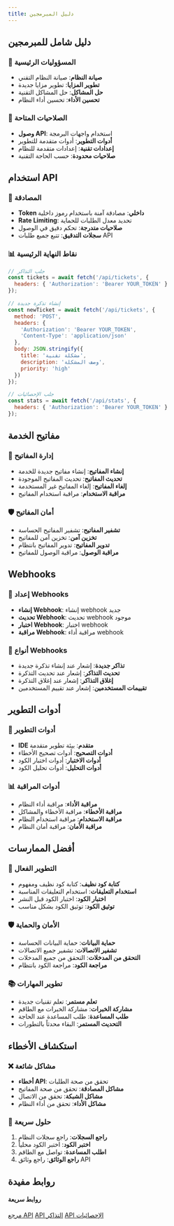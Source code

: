 ```yaml
---
title: دليل المبرمجين
---
```


## دليل شامل للمبرمجين

### 🎯 المسؤوليات الرئيسية
- **صيانة النظام**: صيانة النظام التقني
- **تطوير المزايا**: تطوير مزايا جديدة
- **حل المشاكل**: حل المشاكل التقنية
- **تحسين الأداء**: تحسين أداء النظام

### 🔧 الصلاحيات المتاحة
- **وصول API**: استخدام واجهات البرمجة
- **أدوات التطوير**: أدوات متقدمة للتطوير
- **إعدادات تقنية**: إعدادات متقدمة للنظام
- **صلاحيات محدودة**: حسب الحاجة التقنية

## استخدام API

### 🔐 المصادقة
- **Token داخلي**: مصادقة آمنة باستخدام رموز داخلية
- **Rate Limiting**: تحديد معدل الطلبات للحماية
- **صلاحيات متدرجة**: تحكم دقيق في الوصول
- **سجلات التدقيق**: تتبع جميع طلبات API

### 📊 نقاط النهاية الرئيسية
```javascript
// جلب التذاكر
const tickets = await fetch('/api/tickets', {
  headers: { 'Authorization': 'Bearer YOUR_TOKEN' }
});

// إنشاء تذكرة جديدة
const newTicket = await fetch('/api/tickets', {
  method: 'POST',
  headers: {
    'Authorization': 'Bearer YOUR_TOKEN',
    'Content-Type': 'application/json'
  },
  body: JSON.stringify({
    title: 'مشكلة تقنية',
    description: 'وصف المشكلة',
    priority: 'high'
  })
});

// جلب الإحصائيات
const stats = await fetch('/api/stats', {
  headers: { 'Authorization': 'Bearer YOUR_TOKEN' }
});
```

## مفاتيح الخدمة

### 🔑 إدارة المفاتيح
- **إنشاء المفاتيح**: إنشاء مفاتيح جديدة للخدمة
- **تحديث المفاتيح**: تحديث المفاتيح الموجودة
- **إلغاء المفاتيح**: إلغاء المفاتيح غير المستخدمة
- **مراقبة الاستخدام**: مراقبة استخدام المفاتيح

### 🛡️ أمان المفاتيح
- **تشفير المفاتيح**: تشفير المفاتيح الحساسة
- **تخزين آمن**: تخزين آمن للمفاتيح
- **تدوير المفاتيح**: تدوير المفاتيح بانتظام
- **مراقبة الوصول**: مراقبة الوصول للمفاتيح

## Webhooks

### 🔗 إعداد Webhooks
- **إنشاء Webhook**: إنشاء webhook جديد
- **تحديث Webhook**: تحديث webhook موجود
- **اختبار Webhook**: اختبار webhook
- **مراقبة Webhook**: مراقبة أداء webhook

### 📡 أنواع Webhooks
- **تذاكر جديدة**: إشعار عند إنشاء تذكرة جديدة
- **تحديث التذاكر**: إشعار عند تحديث التذكرة
- **إغلاق التذاكر**: إشعار عند إغلاق التذكرة
- **تقييمات المستخدمين**: إشعار عند تقييم المستخدمين

## أدوات التطوير

### 🔧 أدوات التطوير
- **IDE متقدم**: بيئة تطوير متقدمة
- **أدوات التصحيح**: أدوات تصحيح الأخطاء
- **أدوات الاختبار**: أدوات اختبار الكود
- **أدوات التحليل**: أدوات تحليل الكود

### 📊 أدوات المراقبة
- **مراقبة الأداء**: مراقبة أداء النظام
- **مراقبة الأخطاء**: مراقبة الأخطاء والمشاكل
- **مراقبة الاستخدام**: مراقبة استخدام النظام
- **مراقبة الأمان**: مراقبة أمان النظام

## أفضل الممارسات

### 🎯 التطوير الفعال
- **كتابة كود نظيف**: كتابة كود نظيف ومفهوم
- **استخدام التعليقات**: استخدام التعليقات المناسبة
- **اختبار الكود**: اختبار الكود قبل النشر
- **توثيق الكود**: توثيق الكود بشكل مناسب

### 🛡️ الأمان والحماية
- **حماية البيانات**: حماية البيانات الحساسة
- **تشفير الاتصالات**: تشفير جميع الاتصالات
- **التحقق من المدخلات**: التحقق من جميع المدخلات
- **مراجعة الكود**: مراجعة الكود بانتظام

### 📚 تطوير المهارات
- **تعلم مستمر**: تعلم تقنيات جديدة
- **مشاركة الخبرات**: مشاركة الخبرات مع الطاقم
- **طلب المساعدة**: طلب المساعدة عند الحاجة
- **التحديث المستمر**: البقاء محدثاً بالتطورات

## استكشاف الأخطاء

### ❌ مشاكل شائعة
- **أخطاء API**: تحقق من صحة الطلبات
- **مشاكل المصادقة**: تحقق من صحة المفاتيح
- **مشاكل الشبكة**: تحقق من الاتصال
- **مشاكل الأداء**: تحقق من أداء النظام

### 🔧 حلول سريعة
1. **راجع السجلات**: راجع سجلات النظام
2. **اختبر الكود**: اختبر الكود محلياً
3. **اطلب المساعدة**: تواصل مع الطاقم
4. **راجع الوثائق**: راجع وثائق API

## روابط مفيدة

<div class="card">
  <h4>روابط سريعة</h4>
  <p>
    <a class="btn primary" href="/api/overview">مرجع API</a>
    <a class="btn ghost" href="/api/tickets">API التذاكر</a>
    <a class="btn ghost" href="/api/statistics">API الإحصائيات</a>
  </p>
</div>
